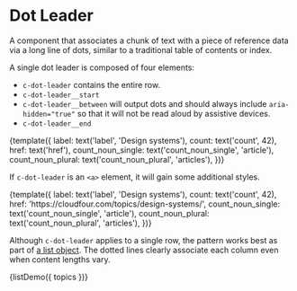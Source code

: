 
<Meta title="Components/Dot Leader" decorators={[withKnobs]} />

# Dot Leader

A component that associates a chunk of text with a piece of reference data via a long line of dots, similar to a traditional table of contents or index.

A single dot leader is composed of four elements:

- `c-dot-leader` contains the entire row.
- `c-dot-leader__start`
- `c-dot-leader__between` will output dots and should always include `aria-hidden="true"` so that it will not be read aloud by assistive devices.
- `c-dot-leader__end`

<Preview>
  <Story name="Single">
    {template({
      label: text('label', 'Design systems'),
      count: text('count', 42),
      href: text('href'),
      count_noun_single: text('count_noun_single', 'article'),
      count_noun_plural: text('count_noun_plural', 'articles'),
    })}
  </Story>
</Preview>

If `c-dot-leader` is an `<a>` element, it will gain some additional styles.

<Preview>
  <Story name="Link">
    {template({
      label: text('label', 'Design systems'),
      count: text('count', 42),
      href: 'https://cloudfour.com/topics/design-systems/',
      count_noun_single: text('count_noun_single', 'article'),
      count_noun_plural: text('count_noun_plural', 'articles'),
    })}
  </Story>
</Preview>

Although `c-dot-leader` applies to a single row, the pattern works best as part of [a list object](/?path=/docs/objects-list--default-story). The dotted lines clearly associate each column even when content lengths vary.

<Preview>
  <Story name="List">{listDemo({ topics })}</Story>
</Preview>
